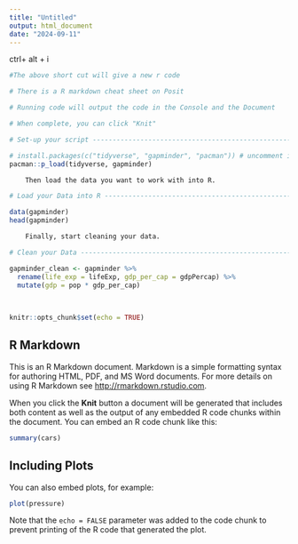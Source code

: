 ```yaml
---
title: "Untitled"
output: html_document
date: "2024-09-11"
---
```


ctrl+ alt + i
```r
#The above short cut will give a new r code

# There is a R markdown cheat sheet on Posit

# Running code will output the code in the Console and the Document

# When complete, you can click "Knit"

# Set-up your script ------------------------------------------------------

# install.packages(c("tidyverse", "gapminder", "pacman")) # uncomment if already installed
pacman::p_load(tidyverse, gapminder)

    Then load the data you want to work with into R.

# Load your Data into R ---------------------------------------------------

data(gapminder)
head(gapminder)

    Finally, start cleaning your data.

# Clean your Data ---------------------------------------------------------

gapminder_clean <- gapminder %>% 
  rename(life_exp = lifeExp, gdp_per_cap = gdpPercap) %>% 
  mutate(gdp = pop * gdp_per_cap)
    
    
```


```r
knitr::opts_chunk$set(echo = TRUE)
```

## R Markdown

This is an R Markdown document. Markdown is a simple formatting syntax for authoring HTML, PDF, and MS Word documents. For more details on using R Markdown see <http://rmarkdown.rstudio.com>.

When you click the **Knit** button a document will be generated that includes both content as well as the output of any embedded R code chunks within the document. You can embed an R code chunk like this:

```r
summary(cars)
```

## Including Plots

You can also embed plots, for example:

```r
plot(pressure)
```

Note that the `echo = FALSE` parameter was added to the code chunk to prevent printing of the R code that generated the plot.
